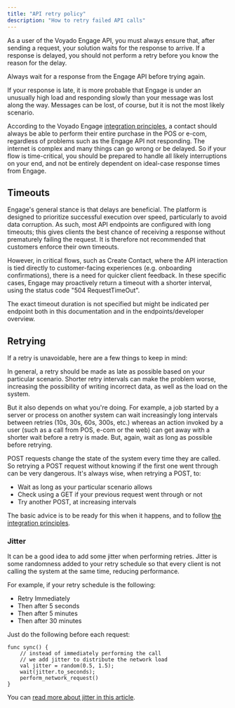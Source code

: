 ```yaml
---
title: "API retry policy"
description: "How to retry failed API calls"
---
```


As a user of the Voyado Engage API, you must always ensure that, after sending a request, your solution waits for the response to arrive. If a response is delayed, you should not perform a retry before you know the reason for the delay.

<Note>
  Always wait for a response from the Engage API before trying again.
</Note>

If your response is late, it is more probable that Engage is under an unusually high load and responding slowly than your message was lost along the way. Messages can be lost, of course, but it is not the most likely scenario.

According to the Voyado Engage [<u>integration principles</u>](https://developer.voyado.com/en/api/integration-principles.html), a contact should always be able to perform their entire purchase in the POS or e-com, regardless of problems such as the Engage API not responding. The internet is complex and many things can go wrong or be delayed. So if your flow is time-critical, you should be prepared to handle all likely interruptions on your end, and not be entirely dependent on ideal-case response times from Engage.

## **Timeouts**

Engage's general stance is that delays are beneficial. The platform is designed to prioritize successful execution over speed, particularly to avoid data corruption. As such, most API endpoints are configured with long timeouts; this gives clients the best chance of receiving a response without prematurely failing the request. It is therefore not recommended that customers enforce their own timeouts.

However, in critical flows, such as Create Contact, where the API interaction is tied directly to customer-facing experiences (e.g. onboarding confirmations), there is a need for quicker client feedback. In these specific cases, Engage may proactively return a timeout with a shorter interval, using the status code "504 RequestTimeOut".

<Note>
  The exact timeout duration is not specified but might be indicated per endpoint both in this documentation and in the endpoints/developer overview.
</Note>

## **Retrying**

If a retry is unavoidable, here are a few things to keep in mind:

In general, a retry should be made as late as possible based on your particular scenario. Shorter retry intervals can make the problem worse, increasing the possibility of writing incorrect data, as well as the load on the system.

But it also depends on what you're doing. For example, a job started by a server or process on another system can wait increasingly long intervals between retries (10s, 30s, 60s, 300s, etc.) whereas an action invoked by a user (such as a call from POS, e-com or the web) can get away with a shorter wait before a retry is made. But, again, wait as long as possible before retrying.

POST requests change the state of the system every time they are called. So retrying a POST request without knowing if the first one went through can be very dangerous. It's always wise, when retrying a POST, to:

- Wait as long as your particular scenario allows
- Check using a GET if your previous request went through or not
- Try another POST, at increasing intervals

The basic advice is to be ready for this when it happens, and to follow [<u>the integration principles</u>](https://developer.voyado.com/en/api/integration-principles.html).

### **Jitter**

It can be a good idea to add some jitter when performing retries. Jitter is some randomness added to your retry schedule so that every client is not calling the system at the same time, reducing performance.

For example, if your retry schedule is the following:

- Retry Immediately
- Then after 5 seconds
- Then after 5 minutes
- Then after 30 minutes

Just do the following before each request:

```
func sync() { 
    // instead of immediately performing the call 
    // we add jitter to distribute the network load 
    val jitter = random(0.5, 1.5);
    wait(jitter.to_seconds);
    perform_network_request()
}
```

You can [read more about jitter in this article](https://medium.com/@juliozynger/be-a-good-client-jitter-19714ced379).